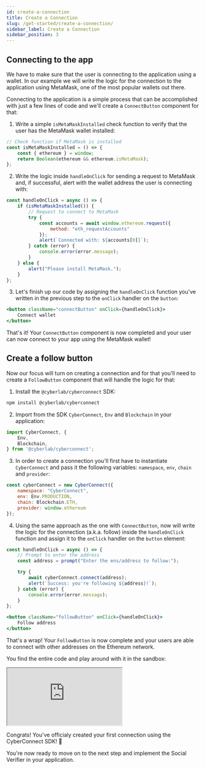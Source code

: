 ```yaml
---
id: create-a-connection
title: Create a Connection
slug: /get-started/create-a-connection/
sidebar_label: Create a Connection
sidebar_position: 3
---
```



## Connecting to the app

We have to make sure that the user is connecting to the application using a wallet. In our example we will write the logic for the connection to the application using MetaMask, one of the most popular wallets out there.

Connecting to the application is a simple process that can be accomplished with just a few lines of code and we'll create a `ConnectButton` component for that:

1. Write a simple `isMetaMaskInstalled` check function to verify that the user has the MetaMask wallet installed:

```jsx title="/src/components/ConnectButton.tsx"
// Check function if MetaMask is installed
const isMetaMaskInstalled = () => {
    const { ethereum } = window;
    return Boolean(ethereum && ethereum.isMetaMask);
};
```

2. Write the logic inside `handleOnClick` for sending a request to MetaMask and, if successful, alert with the wallet address the user is connecting with:

```jsx title="/src/components/ConnectButton.tsx"
const handleOnClick = async () => {
    if (isMetaMaskInstalled()) {
        // Request to connect to MetaMask
        try {
            const accounts = await window.ethereum.request({
                method: "eth_requestAccounts"
            });
            alert(`Connected with: ${accounts[0]}`);
        } catch (error) {
            console.error(error.message);
        }
    } else {
        alert("Please install MetaMask.");
    }
};
```

3. Let's finish up our code by assigning the `handleOnClick` function you've written in the previous step to the `onClick` handler on the `button`:

```jsx title="/src/components/ConnectButton.tsx"
<button className="connectButton" onClick={handleOnClick}>
    Connect wallet
</button>
```

That's it! Your `ConnectButton` component is now completed and your user can now connect to your app using the MetaMask wallet!

## Create a follow button

Now our focus will turn on creating a connection and for that you'll need to create a `FollowButton` component that will handle the logic for that:
1. Install the `@cyberlab/cyberconnect` SDK:

```bash npm2yarn
npm install @cyberlab/cyberconnect
```

2. Import from the SDK `CyberConnect`, `Env` and `Blockchain` in your application:

```jsx title="/src/components/FollowButton.tsx"
import CyberConnect, {
    Env,
    Blockchain,
} from '@cyberlab/cyberconnect';
```

3. In order to create a connection you'll first have to instantiate  `CyberConnect` and pass it the following variables: `namespace`, `env`, `chain` and `provider`:

```jsx title="/src/components/FollowButton.tsx"
const cyberConnect = new CyberConnect({
    namespace: "CyberConnect",
    env: Env.PRODUCTION,
    chain: Blockchain.ETH,
    provider: window.ethereum
});
```

4. Using the same approach as the one with `ConnectButton`, now will write the logic for the connection (a.k.a. follow) inside the `handleOnClick` function and assign it to the `onClick` handler on the `button` element:

```jsx title="/src/components/FollowButton.tsx"
const handleOnClick = async () => {
    // Prompt to enter the address
    const address = prompt("Enter the ens/address to follow:");

    try {
        await cyberConnect.connect(address);
        alert(`Success: you're following ${address}!`);
    } catch (error) {
        console.error(error.message);
    }
};
```

```jsx title="/src/components/FollowButton.tsx"
<button className="followButton" onClick={handleOnClick}>
    Follow address
</button>
```

That's a wrap! Your `FollowButton` is now complete and your users are able to connect with other addresses on the Ethereum network.

You find the entire code and play around with it in the sandbox:

<iframe src="https://codesandbox.io/embed/get-started-fvecwy?fontsize=14&hidenavigation=1&theme=dark"
    title="create-a-connection"
    allow="accelerometer; ambient-light-sensor; camera; encrypted-media; geolocation; gyroscope; hid; microphone; midi; payment; usb; vr; xr-spatial-tracking"
    sandbox="allow-forms allow-modals allow-popups allow-presentation allow-same-origin allow-scripts"
></iframe>

Congrats! You've officialy created your first connection using the CyberConnect SDK! 🎉

You're now ready to move on to the next step and implement the Social Verifier in your application.
